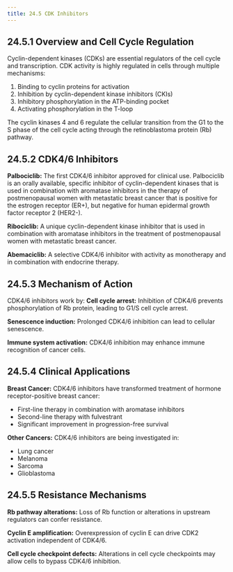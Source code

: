 ```yaml
---
title: 24.5 CDK Inhibitors
---
```




## 24.5.1 Overview and Cell Cycle Regulation

Cyclin-dependent kinases (CDKs) are essential regulators of the cell cycle and transcription. CDK activity is highly regulated in cells through multiple mechanisms:
1. Binding to cyclin proteins for activation
2. Inhibition by cyclin-dependent kinase inhibitors (CKIs)
3. Inhibitory phosphorylation in the ATP-binding pocket
4. Activating phosphorylation in the T-loop

The cyclin kinases 4 and 6 regulate the cellular transition from the G1 to the S phase of the cell cycle acting through the retinoblastoma protein (Rb) pathway.

## 24.5.2 CDK4/6 Inhibitors

**Palbociclib:** The first CDK4/6 inhibitor approved for clinical use. Palbociclib is an orally available, specific inhibitor of cyclin-dependent kinases that is used in combination with aromatase inhibitors in the therapy of postmenopausal women with metastatic breast cancer that is positive for the estrogen receptor (ER+), but negative for human epidermal growth factor receptor 2 (HER2-).

**Ribociclib:** A unique cyclin-dependent kinase inhibitor that is used in combination with aromatase inhibitors in the treatment of postmenopausal women with metastatic breast cancer.

**Abemaciclib:** A selective CDK4/6 inhibitor with activity as monotherapy and in combination with endocrine therapy.

## 24.5.3 Mechanism of Action

CDK4/6 inhibitors work by:
**Cell cycle arrest:** Inhibition of CDK4/6 prevents phosphorylation of Rb protein, leading to G1/S cell cycle arrest.

**Senescence induction:** Prolonged CDK4/6 inhibition can lead to cellular senescence.

**Immune system activation:** CDK4/6 inhibition may enhance immune recognition of cancer cells.

## 24.5.4 Clinical Applications

**Breast Cancer:** CDK4/6 inhibitors have transformed treatment of hormone receptor-positive breast cancer:
- First-line therapy in combination with aromatase inhibitors
- Second-line therapy with fulvestrant
- Significant improvement in progression-free survival

**Other Cancers:** CDK4/6 inhibitors are being investigated in:
- Lung cancer
- Melanoma
- Sarcoma
- Glioblastoma

## 24.5.5 Resistance Mechanisms

**Rb pathway alterations:** Loss of Rb function or alterations in upstream regulators can confer resistance.

**Cyclin E amplification:** Overexpression of cyclin E can drive CDK2 activation independent of CDK4/6.

**Cell cycle checkpoint defects:** Alterations in cell cycle checkpoints may allow cells to bypass CDK4/6 inhibition.
